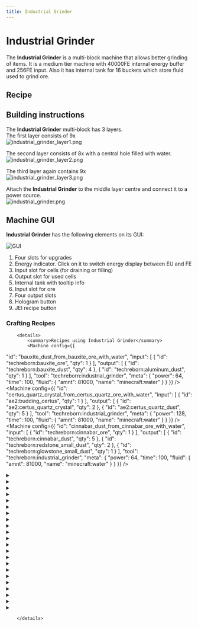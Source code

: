```yaml
---
title: Industrial Grinder
---
```


<ItemImage file="industrial_grinder" alt="Industrial Grinder" size="200" />

# Industrial Grinder

The **Industrial Grinder** is a multi-block machine that allows better grinding of items. It is a medium tier machine with 40000FE internal energy buffer and 256FE input. Also it has internal tank for 16 buckets which store fluid used to grind ore.

## Recipe

<CraftingTable recipe="input techreborn:industrial_electrolyzer techreborn:advanced_circuit techreborn:grinder input techreborn:diamond_grinding_head techreborn:diamond_grinding_head techreborn:diamond_grinding_head input techreborn:advanced_circuit techreborn:advanced_machine_block techreborn:advanced_circuit output techreborn:industrial_grinder"/>

## Building instructions

The **Industrial Grinder** multi-block has 3 layers.  
The first layer consists of 9x <McItem slug="techreborn:standard_machine_casing" inline={true}/>  
<img src="/img/blocks/industrial_grinder_layer1.png" alt="industrial_grinder_layer1.png"/>

The second layer consists of 8x <McItem slug="techreborn:advanced_machine_casing" inline={true}/> with a central hole filled with water.  
<img src="/img/blocks/industrial_grinder_layer2.png" alt="industrial_grinder_layer2.png"/>

The third layer again contains 9x <McItem slug="techreborn:standard_machine_casing" inline={true}/>  
<img src="/img/blocks/industrial_grinder_layer3.png" alt="industrial_grinder_layer3.png"/>

Attach the **Industrial Grinder** to the middle layer centre and connect it to a power source.  
<img src="/img/blocks/industrial_grinder.png" alt="industrial_grinder.png"/>

## Machine GUI

**Industrial Grinder** has the following elements on its GUI:

![GUI](/img/blocks/guiindustrialgrinder.png)

1. Four slots for upgrades  
2. Energy indicator. Click on it to switch energy display between EU and FE  
3. Input slot for cells (for draining or filling)  
4. Output slot for used cells  
5. Internal tank with tooltip info  
6. Input slot for ore  
7. Four output slots  
8. Hologram button  
9. JEI recipe button


### Crafting Recipes
		<details>
			<summary>Recipes using Industrial Grinder</summary>
			<Machine config={{
  "id": "bauxite_dust_from_bauxite_ore_with_water",
  "input": [
    {
      "id": "techreborn:bauxite_ore",
      "qty": 1
    }
  ],
  "output": [
    {
      "id": "techreborn:bauxite_dust",
      "qty": 4
    },
    {
      "id": "techreborn:aluminum_dust",
      "qty": 1
    }
  ],
  "tool": "techreborn:industrial_grinder",
  "meta": {
    "power": 64,
    "time": 100,
    "fluid": {
      "amnt": 81000,
      "name": "minecraft:water"
    }
  }
}} />
<Machine config={{
  "id": "certus_quartz_crystal_from_certus_quartz_ore_with_water",
  "input": [
    {
      "id": "ae2:budding_certus",
      "qty": 1
    }
  ],
  "output": [
    {
      "id": "ae2:certus_quartz_crystal",
      "qty": 2
    },
    {
      "id": "ae2:certus_quartz_dust",
      "qty": 5
    }
  ],
  "tool": "techreborn:industrial_grinder",
  "meta": {
    "power": 128,
    "time": 100,
    "fluid": {
      "amnt": 81000,
      "name": "minecraft:water"
    }
  }
}} />
<Machine config={{
  "id": "cinnabar_dust_from_cinnabar_ore_with_water",
  "input": [
    {
      "id": "techreborn:cinnabar_ore",
      "qty": 1
    }
  ],
  "output": [
    {
      "id": "techreborn:cinnabar_dust",
      "qty": 5
    },
    {
      "id": "techreborn:redstone_small_dust",
      "qty": 2
    },
    {
      "id": "techreborn:glowstone_small_dust",
      "qty": 1
    }
  ],
  "tool": "techreborn:industrial_grinder",
  "meta": {
    "power": 64,
    "time": 100,
    "fluid": {
      "amnt": 81000,
      "name": "minecraft:water"
    }
  }
}} />
<details>
				<summary><McItem slug="minecraft:coal" /></summary>
				<Machine config={{
  "id": "coal_from_coal_ore_with_mercury",
  "input": [
    {
      "id": "minecraft:coal_ore",
      "qty": 1
    }
  ],
  "output": [
    {
      "id": "minecraft:coal",
      "qty": 4
    }
  ],
  "tool": "techreborn:industrial_grinder",
  "meta": {
    "power": 64,
    "time": 100,
    "fluid": {
      "amnt": 81000,
      "name": "techreborn:mercury"
    }
  }
}} />
<Machine config={{
  "id": "coal_from_coal_ore_with_water",
  "input": [
    {
      "id": "minecraft:coal_ore",
      "qty": 1
    }
  ],
  "output": [
    {
      "id": "minecraft:coal",
      "qty": 3
    }
  ],
  "tool": "techreborn:industrial_grinder",
  "meta": {
    "power": 64,
    "time": 100,
    "fluid": {
      "amnt": 81000,
      "name": "minecraft:water"
    }
  }
}} />
				</details>
<details>
				<summary><McItem slug="techreborn:diamond_dust" /></summary>
				<Machine config={{
  "id": "diamond_dust_from_axe_with_mercury",
  "input": [
    {
      "id": "minecraft:diamond_axe",
      "qty": 1
    }
  ],
  "output": [
    {
      "id": "techreborn:diamond_dust",
      "qty": 1
    },
    {
      "id": "techreborn:diamond_small_dust",
      "qty": 3
    },
    {
      "id": "techreborn:saw_small_dust",
      "qty": 1
    }
  ],
  "tool": "techreborn:industrial_grinder",
  "meta": {
    "power": 128,
    "time": 140,
    "fluid": {
      "amnt": 40500,
      "name": "techreborn:mercury"
    }
  }
}} />
<Machine config={{
  "id": "diamond_dust_from_boots_with_mercury",
  "input": [
    {
      "id": "minecraft:diamond_boots",
      "qty": 1
    }
  ],
  "output": [
    {
      "id": "techreborn:diamond_dust",
      "qty": 3
    },
    {
      "id": "techreborn:diamond_small_dust",
      "qty": 1
    }
  ],
  "tool": "techreborn:industrial_grinder",
  "meta": {
    "power": 128,
    "time": 140,
    "fluid": {
      "amnt": 81000,
      "name": "techreborn:mercury"
    }
  }
}} />
<Machine config={{
  "id": "diamond_dust_from_boots_with_water",
  "input": [
    {
      "id": "minecraft:diamond_boots",
      "qty": 1
    }
  ],
  "output": [
    {
      "id": "techreborn:diamond_dust",
      "qty": 1
    },
    {
      "id": "techreborn:diamond_small_dust",
      "qty": 2
    }
  ],
  "tool": "techreborn:industrial_grinder",
  "meta": {
    "power": 128,
    "time": 140,
    "fluid": {
      "amnt": 81000,
      "name": "minecraft:water"
    }
  }
}} />
<Machine config={{
  "id": "diamond_dust_from_chestplate_with_mercury",
  "input": [
    {
      "id": "minecraft:diamond_chestplate",
      "qty": 1
    }
  ],
  "output": [
    {
      "id": "techreborn:diamond_dust",
      "qty": 6
    },
    {
      "id": "techreborn:diamond_small_dust",
      "qty": 1
    }
  ],
  "tool": "techreborn:industrial_grinder",
  "meta": {
    "power": 128,
    "time": 140,
    "fluid": {
      "amnt": 81000,
      "name": "techreborn:mercury"
    }
  }
}} />
<Machine config={{
  "id": "diamond_dust_from_chestplate_with_water",
  "input": [
    {
      "id": "minecraft:diamond_chestplate",
      "qty": 1
    }
  ],
  "output": [
    {
      "id": "techreborn:diamond_dust",
      "qty": 4
    },
    {
      "id": "techreborn:diamond_small_dust",
      "qty": 2
    }
  ],
  "tool": "techreborn:industrial_grinder",
  "meta": {
    "power": 128,
    "time": 140,
    "fluid": {
      "amnt": 81000,
      "name": "minecraft:water"
    }
  }
}} />
<Machine config={{
  "id": "diamond_dust_from_heart_of_the_sea_with_mercury",
  "input": [
    {
      "id": "minecraft:heart_of_the_sea",
      "qty": 1
    }
  ],
  "output": [
    {
      "id": "techreborn:diamond_dust",
      "qty": 2
    },
    {
      "id": "techreborn:titanium_dust",
      "qty": 2
    },
    {
      "id": "techreborn:platinum_dust",
      "qty": 1
    },
    {
      "id": "techreborn:raw_iridium",
      "qty": 1
    }
  ],
  "tool": "techreborn:industrial_grinder",
  "meta": {
    "power": 64,
    "time": 100,
    "fluid": {
      "amnt": 81000,
      "name": "techreborn:mercury"
    }
  }
}} />
<Machine config={{
  "id": "diamond_dust_from_helmet_with_mercury",
  "input": [
    {
      "id": "minecraft:diamond_helmet",
      "qty": 1
    }
  ],
  "output": [
    {
      "id": "techreborn:diamond_dust",
      "qty": 4
    },
    {
      "id": "techreborn:diamond_small_dust",
      "qty": 1
    }
  ],
  "tool": "techreborn:industrial_grinder",
  "meta": {
    "power": 128,
    "time": 140,
    "fluid": {
      "amnt": 81000,
      "name": "techreborn:mercury"
    }
  }
}} />
<Machine config={{
  "id": "diamond_dust_from_helmet_with_water",
  "input": [
    {
      "id": "minecraft:diamond_helmet",
      "qty": 1
    }
  ],
  "output": [
    {
      "id": "techreborn:diamond_dust",
      "qty": 2
    },
    {
      "id": "techreborn:diamond_small_dust",
      "qty": 2
    }
  ],
  "tool": "techreborn:industrial_grinder",
  "meta": {
    "power": 128,
    "time": 140,
    "fluid": {
      "amnt": 81000,
      "name": "minecraft:water"
    }
  }
}} />
<Machine config={{
  "id": "diamond_dust_from_hoe_with_mercury",
  "input": [
    {
      "id": "minecraft:diamond_hoe",
      "qty": 1
    }
  ],
  "output": [
    {
      "id": "techreborn:diamond_dust",
      "qty": 1
    },
    {
      "id": "techreborn:diamond_small_dust",
      "qty": 1
    },
    {
      "id": "techreborn:saw_small_dust",
      "qty": 1
    }
  ],
  "tool": "techreborn:industrial_grinder",
  "meta": {
    "power": 128,
    "time": 140,
    "fluid": {
      "amnt": 40500,
      "name": "techreborn:mercury"
    }
  }
}} />
<Machine config={{
  "id": "diamond_dust_from_horse_armor_with_mercury",
  "input": [
    {
      "id": "minecraft:diamond_horse_armor",
      "qty": 1
    }
  ],
  "output": [
    {
      "id": "techreborn:diamond_dust",
      "qty": 5
    },
    {
      "id": "techreborn:diamond_small_dust",
      "qty": 1
    }
  ],
  "tool": "techreborn:industrial_grinder",
  "meta": {
    "power": 128,
    "time": 140,
    "fluid": {
      "amnt": 81000,
      "name": "techreborn:mercury"
    }
  }
}} />
<Machine config={{
  "id": "diamond_dust_from_horse_armor_with_water",
  "input": [
    {
      "id": "minecraft:diamond_horse_armor",
      "qty": 1
    }
  ],
  "output": [
    {
      "id": "techreborn:diamond_dust",
      "qty": 3
    },
    {
      "id": "techreborn:diamond_small_dust",
      "qty": 2
    }
  ],
  "tool": "techreborn:industrial_grinder",
  "meta": {
    "power": 128,
    "time": 140,
    "fluid": {
      "amnt": 81000,
      "name": "minecraft:water"
    }
  }
}} />
<Machine config={{
  "id": "diamond_dust_from_leggings_with_mercury",
  "input": [
    {
      "id": "minecraft:diamond_leggings",
      "qty": 1
    }
  ],
  "output": [
    {
      "id": "techreborn:diamond_dust",
      "qty": 5
    },
    {
      "id": "techreborn:diamond_small_dust",
      "qty": 1
    }
  ],
  "tool": "techreborn:industrial_grinder",
  "meta": {
    "power": 128,
    "time": 140,
    "fluid": {
      "amnt": 81000,
      "name": "techreborn:mercury"
    }
  }
}} />
<Machine config={{
  "id": "diamond_dust_from_leggings_with_water",
  "input": [
    {
      "id": "minecraft:diamond_leggings",
      "qty": 1
    }
  ],
  "output": [
    {
      "id": "techreborn:diamond_dust",
      "qty": 3
    },
    {
      "id": "techreborn:diamond_small_dust",
      "qty": 2
    }
  ],
  "tool": "techreborn:industrial_grinder",
  "meta": {
    "power": 128,
    "time": 140,
    "fluid": {
      "amnt": 81000,
      "name": "minecraft:water"
    }
  }
}} />
<Machine config={{
  "id": "diamond_dust_from_pickaxe_with_mercury",
  "input": [
    {
      "id": "minecraft:diamond_pickaxe",
      "qty": 1
    }
  ],
  "output": [
    {
      "id": "techreborn:diamond_dust",
      "qty": 1
    },
    {
      "id": "techreborn:diamond_small_dust",
      "qty": 3
    },
    {
      "id": "techreborn:saw_small_dust",
      "qty": 1
    }
  ],
  "tool": "techreborn:industrial_grinder",
  "meta": {
    "power": 128,
    "time": 140,
    "fluid": {
      "amnt": 40500,
      "name": "techreborn:mercury"
    }
  }
}} />
<Machine config={{
  "id": "diamond_dust_from_smithing_template_with_mercury",
  "input": [
    {
      "id": "techreborn:trim_template",
      "qty": 1
    }
  ],
  "output": [
    {
      "id": "techreborn:diamond_dust",
      "qty": 3
    },
    {
      "id": "techreborn:diamond_small_dust",
      "qty": 2
    }
  ],
  "tool": "techreborn:industrial_grinder",
  "meta": {
    "power": 128,
    "time": 140,
    "fluid": {
      "amnt": 81000,
      "name": "techreborn:mercury"
    }
  }
}} />
<Machine config={{
  "id": "diamond_dust_from_smithing_template_with_water",
  "input": [
    {
      "id": "techreborn:trim_template",
      "qty": 1
    }
  ],
  "output": [
    {
      "id": "techreborn:diamond_dust",
      "qty": 2
    },
    {
      "id": "techreborn:diamond_small_dust",
      "qty": 3
    }
  ],
  "tool": "techreborn:industrial_grinder",
  "meta": {
    "power": 128,
    "time": 140,
    "fluid": {
      "amnt": 81000,
      "name": "minecraft:water"
    }
  }
}} />
<Machine config={{
  "id": "diamond_dust_from_sword_with_mercury",
  "input": [
    {
      "id": "minecraft:diamond_sword",
      "qty": 1
    }
  ],
  "output": [
    {
      "id": "techreborn:diamond_dust",
      "qty": 1
    },
    {
      "id": "techreborn:diamond_small_dust",
      "qty": 1
    },
    {
      "id": "techreborn:saw_small_dust",
      "qty": 1
    }
  ],
  "tool": "techreborn:industrial_grinder",
  "meta": {
    "power": 128,
    "time": 140,
    "fluid": {
      "amnt": 40500,
      "name": "techreborn:mercury"
    }
  }
}} />
<Machine config={{
  "id": "diamond_dust_from_trim_template_with_mercury",
  "input": [
    {
      "id": "techreborn:template_template",
      "qty": 1
    }
  ],
  "output": [
    {
      "id": "techreborn:diamond_dust",
      "qty": 3
    },
    {
      "id": "techreborn:diamond_small_dust",
      "qty": 2
    }
  ],
  "tool": "techreborn:industrial_grinder",
  "meta": {
    "power": 128,
    "time": 140,
    "fluid": {
      "amnt": 81000,
      "name": "techreborn:mercury"
    }
  }
}} />
<Machine config={{
  "id": "diamond_dust_from_trim_template_with_water",
  "input": [
    {
      "id": "techreborn:template_template",
      "qty": 1
    }
  ],
  "output": [
    {
      "id": "techreborn:diamond_dust",
      "qty": 2
    },
    {
      "id": "techreborn:diamond_small_dust",
      "qty": 3
    }
  ],
  "tool": "techreborn:industrial_grinder",
  "meta": {
    "power": 128,
    "time": 140,
    "fluid": {
      "amnt": 81000,
      "name": "minecraft:water"
    }
  }
}} />
				</details>
<details>
				<summary><McItem slug="minecraft:diamond" /></summary>
				<Machine config={{
  "id": "diamond_from_diamond_ore_with_mercury",
  "input": [
    {
      "id": "minecraft:diamond_ore",
      "qty": 1
    }
  ],
  "output": [
    {
      "id": "minecraft:diamond",
      "qty": 2
    },
    {
      "id": "techreborn:diamond_small_dust",
      "qty": 3
    }
  ],
  "tool": "techreborn:industrial_grinder",
  "meta": {
    "power": 64,
    "time": 100,
    "fluid": {
      "amnt": 81000,
      "name": "techreborn:mercury"
    }
  }
}} />
<Machine config={{
  "id": "diamond_from_diamond_ore_with_water",
  "input": [
    {
      "id": "minecraft:diamond_ore",
      "qty": 1
    }
  ],
  "output": [
    {
      "id": "minecraft:diamond",
      "qty": 1
    },
    {
      "id": "techreborn:diamond_small_dust",
      "qty": 6
    },
    {
      "id": "techreborn:coal_dust",
      "qty": 1
    }
  ],
  "tool": "techreborn:industrial_grinder",
  "meta": {
    "power": 64,
    "time": 100,
    "fluid": {
      "amnt": 81000,
      "name": "minecraft:water"
    }
  }
}} />
				</details>
<details>
				<summary><McItem slug="techreborn:diamond_small_dust" /></summary>
				<Machine config={{
  "id": "diamond_small_dust_from_axe_with_water",
  "input": [
    {
      "id": "minecraft:diamond_axe",
      "qty": 1
    }
  ],
  "output": [
    {
      "id": "techreborn:diamond_small_dust",
      "qty": 3
    },
    {
      "id": "techreborn:saw_small_dust",
      "qty": 1
    }
  ],
  "tool": "techreborn:industrial_grinder",
  "meta": {
    "power": 128,
    "time": 140,
    "fluid": {
      "amnt": 40500,
      "name": "minecraft:water"
    }
  }
}} />
<Machine config={{
  "id": "diamond_small_dust_from_heart_of_the_sea_with_water",
  "input": [
    {
      "id": "minecraft:heart_of_the_sea",
      "qty": 1
    }
  ],
  "output": [
    {
      "id": "techreborn:diamond_small_dust",
      "qty": 3
    },
    {
      "id": "techreborn:titanium_small_dust",
      "qty": 3
    },
    {
      "id": "techreborn:platinum_small_dust",
      "qty": 2
    },
    {
      "id": "techreborn:iridium_nugget",
      "qty": 3
    }
  ],
  "tool": "techreborn:industrial_grinder",
  "meta": {
    "power": 64,
    "time": 100,
    "fluid": {
      "amnt": 81000,
      "name": "minecraft:water"
    }
  }
}} />
<Machine config={{
  "id": "diamond_small_dust_from_hoe_with_water",
  "input": [
    {
      "id": "minecraft:diamond_hoe",
      "qty": 1
    }
  ],
  "output": [
    {
      "id": "techreborn:diamond_small_dust",
      "qty": 2
    },
    {
      "id": "techreborn:saw_small_dust",
      "qty": 1
    }
  ],
  "tool": "techreborn:industrial_grinder",
  "meta": {
    "power": 128,
    "time": 140,
    "fluid": {
      "amnt": 40500,
      "name": "minecraft:water"
    }
  }
}} />
<Machine config={{
  "id": "diamond_small_dust_from_pickaxe_with_water",
  "input": [
    {
      "id": "minecraft:diamond_pickaxe",
      "qty": 1
    }
  ],
  "output": [
    {
      "id": "techreborn:diamond_small_dust",
      "qty": 3
    },
    {
      "id": "techreborn:saw_small_dust",
      "qty": 1
    }
  ],
  "tool": "techreborn:industrial_grinder",
  "meta": {
    "power": 128,
    "time": 140,
    "fluid": {
      "amnt": 40500,
      "name": "minecraft:water"
    }
  }
}} />
<Machine config={{
  "id": "diamond_small_dust_from_shovel_with_mercury",
  "input": [
    {
      "id": "minecraft:diamond_shovel",
      "qty": 1
    }
  ],
  "output": [
    {
      "id": "techreborn:diamond_small_dust",
      "qty": 2
    },
    {
      "id": "techreborn:saw_small_dust",
      "qty": 1
    }
  ],
  "tool": "techreborn:industrial_grinder",
  "meta": {
    "power": 128,
    "time": 140,
    "fluid": {
      "amnt": 40500,
      "name": "techreborn:mercury"
    }
  }
}} />
<Machine config={{
  "id": "diamond_small_dust_from_shovel_with_water",
  "input": [
    {
      "id": "minecraft:diamond_shovel",
      "qty": 1
    }
  ],
  "output": [
    {
      "id": "techreborn:diamond_small_dust",
      "qty": 1
    },
    {
      "id": "techreborn:saw_small_dust",
      "qty": 1
    }
  ],
  "tool": "techreborn:industrial_grinder",
  "meta": {
    "power": 128,
    "time": 140,
    "fluid": {
      "amnt": 40500,
      "name": "minecraft:water"
    }
  }
}} />
<Machine config={{
  "id": "diamond_small_dust_from_sword_with_water",
  "input": [
    {
      "id": "minecraft:diamond_sword",
      "qty": 1
    }
  ],
  "output": [
    {
      "id": "techreborn:diamond_small_dust",
      "qty": 2
    },
    {
      "id": "techreborn:saw_small_dust",
      "qty": 1
    }
  ],
  "tool": "techreborn:industrial_grinder",
  "meta": {
    "power": 128,
    "time": 140,
    "fluid": {
      "amnt": 40500,
      "name": "minecraft:water"
    }
  }
}} />
				</details>
<details>
				<summary><McItem slug="minecraft:emerald" /></summary>
				<Machine config={{
  "id": "emerald_from_emerald_ore_with_mercury",
  "input": [
    {
      "id": "minecraft:emerald_ore",
      "qty": 1
    }
  ],
  "output": [
    {
      "id": "minecraft:emerald",
      "qty": 2
    },
    {
      "id": "techreborn:emerald_small_dust",
      "qty": 3
    }
  ],
  "tool": "techreborn:industrial_grinder",
  "meta": {
    "power": 64,
    "time": 100,
    "fluid": {
      "amnt": 81000,
      "name": "techreborn:mercury"
    }
  }
}} />
<Machine config={{
  "id": "emerald_from_emerald_ore_with_water",
  "input": [
    {
      "id": "minecraft:emerald_ore",
      "qty": 1
    }
  ],
  "output": [
    {
      "id": "minecraft:emerald",
      "qty": 1
    },
    {
      "id": "techreborn:emerald_small_dust",
      "qty": 6
    }
  ],
  "tool": "techreborn:industrial_grinder",
  "meta": {
    "power": 64,
    "time": 100,
    "fluid": {
      "amnt": 81000,
      "name": "minecraft:water"
    }
  }
}} />
				</details>
<details>
				<summary><McItem slug="techreborn:endstone_dust" /></summary>
				<Machine config={{
  "id": "endstone_dust_from_end_stone_bricks_with_water",
  "input": [
    {
      "id": "minecraft:end_stone_bricks",
      "qty": 1
    }
  ],
  "output": [
    {
      "id": "techreborn:endstone_dust",
      "qty": 4
    }
  ],
  "tool": "techreborn:industrial_grinder",
  "meta": {
    "power": 64,
    "time": 100,
    "fluid": {
      "amnt": 81000,
      "name": "minecraft:water"
    }
  }
}} />
<Machine config={{
  "id": "endstone_dust_from_end_stone_with_water",
  "input": [
    {
      "id": "minecraft:end_stone",
      "qty": 1
    }
  ],
  "output": [
    {
      "id": "techreborn:endstone_dust",
      "qty": 2
    }
  ],
  "tool": "techreborn:industrial_grinder",
  "meta": {
    "power": 64,
    "time": 100,
    "fluid": {
      "amnt": 81000,
      "name": "minecraft:water"
    }
  }
}} />
				</details>
<details>
				<summary><McItem slug="techreborn:galena_dust" /></summary>
				<Machine config={{
  "id": "galena_dust_from_galena_ore_with_mercury",
  "input": [
    {
      "id": "techreborn:galena_ore",
      "qty": 1
    }
  ],
  "output": [
    {
      "id": "techreborn:galena_dust",
      "qty": 2
    },
    {
      "id": "techreborn:sulfur_dust",
      "qty": 1
    },
    {
      "id": "techreborn:raw_silver",
      "qty": 1
    }
  ],
  "tool": "techreborn:industrial_grinder",
  "meta": {
    "power": 64,
    "time": 100,
    "fluid": {
      "amnt": 81000,
      "name": "techreborn:mercury"
    }
  }
}} />
<Machine config={{
  "id": "galena_dust_from_galena_ore_with_water",
  "input": [
    {
      "id": "techreborn:galena_ore",
      "qty": 1
    }
  ],
  "output": [
    {
      "id": "techreborn:galena_dust",
      "qty": 2
    },
    {
      "id": "techreborn:sulfur_dust",
      "qty": 1
    }
  ],
  "tool": "techreborn:industrial_grinder",
  "meta": {
    "power": 64,
    "time": 100,
    "fluid": {
      "amnt": 81000,
      "name": "minecraft:water"
    }
  }
}} />
				</details>
<Machine config={{
  "id": "lapis_lazuli_from_lapis_ore_with_water",
  "input": [
    {
      "id": "minecraft:block_of_lapis_lazuli",
      "qty": 1
    }
  ],
  "output": [
    {
      "id": "minecraft:lapis_lazuli",
      "qty": 12
    },
    {
      "id": "techreborn:lazurite_dust",
      "qty": 3
    }
  ],
  "tool": "techreborn:industrial_grinder",
  "meta": {
    "power": 64,
    "time": 100,
    "fluid": {
      "amnt": 81000,
      "name": "minecraft:water"
    }
  }
}} />
<Machine config={{
  "id": "netherite_nugget_from_netherite_ingot_with_lava",
  "input": [
    {
      "id": "minecraft:netherite_ingot",
      "qty": 1
    }
  ],
  "output": [
    {
      "id": "techreborn:netherite_nugget",
      "qty": 9
    }
  ],
  "tool": "techreborn:industrial_grinder",
  "meta": {
    "power": 64,
    "time": 100,
    "fluid": {
      "amnt": 81000,
      "name": "minecraft:lava"
    }
  }
}} />
<details>
				<summary><McItem slug="minecraft:netherite_scrap" /></summary>
				<Machine config={{
  "id": "netherite_scrap_from_ancient_debris_with_mercury",
  "input": [
    {
      "id": "minecraft:ancient_debri",
      "qty": 1
    }
  ],
  "output": [
    {
      "id": "minecraft:netherite_scrap",
      "qty": 3
    },
    {
      "id": "minecraft:gold_nugget",
      "qty": 3
    }
  ],
  "tool": "techreborn:industrial_grinder",
  "meta": {
    "power": 64,
    "time": 100,
    "fluid": {
      "amnt": 81000,
      "name": "techreborn:mercury"
    }
  }
}} />
<Machine config={{
  "id": "netherite_scrap_from_ancient_debris_with_water",
  "input": [
    {
      "id": "minecraft:ancient_debri",
      "qty": 1
    }
  ],
  "output": [
    {
      "id": "minecraft:netherite_scrap",
      "qty": 2
    },
    {
      "id": "minecraft:gold_nugget",
      "qty": 5
    }
  ],
  "tool": "techreborn:industrial_grinder",
  "meta": {
    "power": 64,
    "time": 100,
    "fluid": {
      "amnt": 81000,
      "name": "minecraft:water"
    }
  }
}} />
				</details>
<details>
				<summary><McItem slug="techreborn:netherrack_dust" /></summary>
				<Machine config={{
  "id": "netherrack_dust_from_netherrack_with_mercury",
  "input": [
    {
      "id": "minecraft:netherrack",
      "qty": 8
    }
  ],
  "output": [
    {
      "id": "techreborn:netherrack_dust",
      "qty": 8
    },
    {
      "id": "minecraft:gold_nugget",
      "qty": 1
    }
  ],
  "tool": "techreborn:industrial_grinder",
  "meta": {
    "power": 64,
    "time": 100,
    "fluid": {
      "amnt": 81000,
      "name": "techreborn:mercury"
    }
  }
}} />
<Machine config={{
  "id": "netherrack_dust_from_netherrack_with_water",
  "input": [
    {
      "id": "minecraft:netherrack",
      "qty": 16
    }
  ],
  "output": [
    {
      "id": "techreborn:netherrack_dust",
      "qty": 16
    },
    {
      "id": "minecraft:gold_nugget",
      "qty": 1
    }
  ],
  "tool": "techreborn:industrial_grinder",
  "meta": {
    "power": 64,
    "time": 100,
    "fluid": {
      "amnt": 81000,
      "name": "minecraft:water"
    }
  }
}} />
				</details>
<details>
				<summary><McItem slug="techreborn:obsidian_dust" /></summary>
				<Machine config={{
  "id": "obsidian_dust_from_ender_chest_with_mercury",
  "input": [
    {
      "id": "minecraft:ender_chest",
      "qty": 1
    }
  ],
  "output": [
    {
      "id": "techreborn:obsidian_dust",
      "qty": 7
    },
    {
      "id": "techreborn:ender_eye_dust",
      "qty": 1
    }
  ],
  "tool": "techreborn:industrial_grinder",
  "meta": {
    "power": 64,
    "time": 100,
    "fluid": {
      "amnt": 81000,
      "name": "techreborn:mercury"
    }
  }
}} />
<Machine config={{
  "id": "obsidian_dust_from_ender_chest_with_water",
  "input": [
    {
      "id": "minecraft:ender_chest",
      "qty": 1
    }
  ],
  "output": [
    {
      "id": "techreborn:obsidian_dust",
      "qty": 4
    },
    {
      "id": "techreborn:ender_eye_small_dust",
      "qty": 2
    }
  ],
  "tool": "techreborn:industrial_grinder",
  "meta": {
    "power": 64,
    "time": 100,
    "fluid": {
      "amnt": 81000,
      "name": "minecraft:water"
    }
  }
}} />
<Machine config={{
  "id": "obsidian_dust_from_magma_block_with_water",
  "input": [
    {
      "id": "minecraft:magma_block",
      "qty": 5
    }
  ],
  "output": [
    {
      "id": "techreborn:obsidian_dust",
      "qty": 4
    },
    {
      "id": "minecraft:magma_cream",
      "qty": 1
    }
  ],
  "tool": "techreborn:industrial_grinder",
  "meta": {
    "power": 64,
    "time": 250,
    "fluid": {
      "amnt": 162000,
      "name": "minecraft:water"
    }
  }
}} />
				</details>
<details>
				<summary><McItem slug="techreborn:peridot_dust" /></summary>
				<Machine config={{
  "id": "peridot_dust_from_axe_with_mercury",
  "input": [
    {
      "id": "techreborn:peridot_axe",
      "qty": 1
    }
  ],
  "output": [
    {
      "id": "techreborn:peridot_dust",
      "qty": 1
    },
    {
      "id": "techreborn:peridot_small_dust",
      "qty": 3
    },
    {
      "id": "techreborn:saw_small_dust",
      "qty": 1
    }
  ],
  "tool": "techreborn:industrial_grinder",
  "meta": {
    "power": 128,
    "time": 140,
    "fluid": {
      "amnt": 40500,
      "name": "techreborn:mercury"
    }
  }
}} />
<Machine config={{
  "id": "peridot_dust_from_boots_with_mercury",
  "input": [
    {
      "id": "techreborn:peridot_boots",
      "qty": 1
    }
  ],
  "output": [
    {
      "id": "techreborn:peridot_dust",
      "qty": 3
    },
    {
      "id": "techreborn:peridot_small_dust",
      "qty": 1
    }
  ],
  "tool": "techreborn:industrial_grinder",
  "meta": {
    "power": 128,
    "time": 140,
    "fluid": {
      "amnt": 81000,
      "name": "techreborn:mercury"
    }
  }
}} />
<Machine config={{
  "id": "peridot_dust_from_boots_with_water",
  "input": [
    {
      "id": "techreborn:peridot_boots",
      "qty": 1
    }
  ],
  "output": [
    {
      "id": "techreborn:peridot_dust",
      "qty": 1
    },
    {
      "id": "techreborn:peridot_small_dust",
      "qty": 2
    }
  ],
  "tool": "techreborn:industrial_grinder",
  "meta": {
    "power": 128,
    "time": 140,
    "fluid": {
      "amnt": 81000,
      "name": "minecraft:water"
    }
  }
}} />
<Machine config={{
  "id": "peridot_dust_from_chestplate_with_mercury",
  "input": [
    {
      "id": "techreborn:peridot_chestplate",
      "qty": 1
    }
  ],
  "output": [
    {
      "id": "techreborn:peridot_dust",
      "qty": 6
    },
    {
      "id": "techreborn:peridot_small_dust",
      "qty": 1
    }
  ],
  "tool": "techreborn:industrial_grinder",
  "meta": {
    "power": 128,
    "time": 140,
    "fluid": {
      "amnt": 81000,
      "name": "techreborn:mercury"
    }
  }
}} />
<Machine config={{
  "id": "peridot_dust_from_chestplate_with_water",
  "input": [
    {
      "id": "techreborn:peridot_chestplate",
      "qty": 1
    }
  ],
  "output": [
    {
      "id": "techreborn:peridot_dust",
      "qty": 4
    },
    {
      "id": "techreborn:peridot_small_dust",
      "qty": 2
    }
  ],
  "tool": "techreborn:industrial_grinder",
  "meta": {
    "power": 128,
    "time": 140,
    "fluid": {
      "amnt": 81000,
      "name": "minecraft:water"
    }
  }
}} />
<Machine config={{
  "id": "peridot_dust_from_helmet_with_mercury",
  "input": [
    {
      "id": "techreborn:peridot_helmet",
      "qty": 1
    }
  ],
  "output": [
    {
      "id": "techreborn:peridot_dust",
      "qty": 4
    },
    {
      "id": "techreborn:peridot_small_dust",
      "qty": 1
    }
  ],
  "tool": "techreborn:industrial_grinder",
  "meta": {
    "power": 128,
    "time": 140,
    "fluid": {
      "amnt": 81000,
      "name": "techreborn:mercury"
    }
  }
}} />
<Machine config={{
  "id": "peridot_dust_from_helmet_with_water",
  "input": [
    {
      "id": "techreborn:peridot_helmet",
      "qty": 1
    }
  ],
  "output": [
    {
      "id": "techreborn:peridot_dust",
      "qty": 2
    },
    {
      "id": "techreborn:peridot_small_dust",
      "qty": 2
    }
  ],
  "tool": "techreborn:industrial_grinder",
  "meta": {
    "power": 128,
    "time": 140,
    "fluid": {
      "amnt": 81000,
      "name": "minecraft:water"
    }
  }
}} />
<Machine config={{
  "id": "peridot_dust_from_hoe_with_mercury",
  "input": [
    {
      "id": "techreborn:peridot_hoe",
      "qty": 1
    }
  ],
  "output": [
    {
      "id": "techreborn:peridot_dust",
      "qty": 1
    },
    {
      "id": "techreborn:peridot_small_dust",
      "qty": 1
    },
    {
      "id": "techreborn:saw_small_dust",
      "qty": 1
    }
  ],
  "tool": "techreborn:industrial_grinder",
  "meta": {
    "power": 128,
    "time": 140,
    "fluid": {
      "amnt": 40500,
      "name": "techreborn:mercury"
    }
  }
}} />
<Machine config={{
  "id": "peridot_dust_from_leggings_with_mercury",
  "input": [
    {
      "id": "techreborn:peridot_leggings",
      "qty": 1
    }
  ],
  "output": [
    {
      "id": "techreborn:peridot_dust",
      "qty": 5
    },
    {
      "id": "techreborn:peridot_small_dust",
      "qty": 1
    }
  ],
  "tool": "techreborn:industrial_grinder",
  "meta": {
    "power": 128,
    "time": 140,
    "fluid": {
      "amnt": 81000,
      "name": "techreborn:mercury"
    }
  }
}} />
<Machine config={{
  "id": "peridot_dust_from_leggings_with_water",
  "input": [
    {
      "id": "techreborn:peridot_leggings",
      "qty": 1
    }
  ],
  "output": [
    {
      "id": "techreborn:peridot_dust",
      "qty": 3
    },
    {
      "id": "techreborn:peridot_small_dust",
      "qty": 2
    }
  ],
  "tool": "techreborn:industrial_grinder",
  "meta": {
    "power": 128,
    "time": 140,
    "fluid": {
      "amnt": 81000,
      "name": "minecraft:water"
    }
  }
}} />
<Machine config={{
  "id": "peridot_dust_from_pickaxe_with_mercury",
  "input": [
    {
      "id": "techreborn:peridot_pickaxe",
      "qty": 1
    }
  ],
  "output": [
    {
      "id": "techreborn:peridot_dust",
      "qty": 1
    },
    {
      "id": "techreborn:peridot_small_dust",
      "qty": 3
    },
    {
      "id": "techreborn:saw_small_dust",
      "qty": 1
    }
  ],
  "tool": "techreborn:industrial_grinder",
  "meta": {
    "power": 128,
    "time": 140,
    "fluid": {
      "amnt": 40500,
      "name": "techreborn:mercury"
    }
  }
}} />
<Machine config={{
  "id": "peridot_dust_from_sword_with_mercury",
  "input": [
    {
      "id": "techreborn:peridot_sword",
      "qty": 1
    }
  ],
  "output": [
    {
      "id": "techreborn:peridot_dust",
      "qty": 1
    },
    {
      "id": "techreborn:peridot_small_dust",
      "qty": 1
    },
    {
      "id": "techreborn:saw_small_dust",
      "qty": 1
    }
  ],
  "tool": "techreborn:industrial_grinder",
  "meta": {
    "power": 128,
    "time": 140,
    "fluid": {
      "amnt": 40500,
      "name": "techreborn:mercury"
    }
  }
}} />
				</details>
<Machine config={{
  "id": "peridot_gem_from_peridot_ore_with_water",
  "input": [
    {
      "id": "techreborn:peridot_ore",
      "qty": 1
    }
  ],
  "output": [
    {
      "id": "techreborn:peridot_gem",
      "qty": 1
    },
    {
      "id": "techreborn:peridot_small_dust",
      "qty": 6
    },
    {
      "id": "techreborn:emerald_small_dust",
      "qty": 2
    }
  ],
  "tool": "techreborn:industrial_grinder",
  "meta": {
    "power": 64,
    "time": 100,
    "fluid": {
      "amnt": 81000,
      "name": "minecraft:water"
    }
  }
}} />
<details>
				<summary><McItem slug="techreborn:peridot_small_dust" /></summary>
				<Machine config={{
  "id": "peridot_small_dust_from_axe_with_water",
  "input": [
    {
      "id": "techreborn:peridot_axe",
      "qty": 1
    }
  ],
  "output": [
    {
      "id": "techreborn:peridot_small_dust",
      "qty": 3
    },
    {
      "id": "techreborn:saw_small_dust",
      "qty": 1
    }
  ],
  "tool": "techreborn:industrial_grinder",
  "meta": {
    "power": 128,
    "time": 140,
    "fluid": {
      "amnt": 40500,
      "name": "minecraft:water"
    }
  }
}} />
<Machine config={{
  "id": "peridot_small_dust_from_hoe_with_water",
  "input": [
    {
      "id": "techreborn:peridot_hoe",
      "qty": 1
    }
  ],
  "output": [
    {
      "id": "techreborn:peridot_small_dust",
      "qty": 2
    },
    {
      "id": "techreborn:saw_small_dust",
      "qty": 1
    }
  ],
  "tool": "techreborn:industrial_grinder",
  "meta": {
    "power": 128,
    "time": 140,
    "fluid": {
      "amnt": 40500,
      "name": "minecraft:water"
    }
  }
}} />
<Machine config={{
  "id": "peridot_small_dust_from_pickaxe_with_water",
  "input": [
    {
      "id": "techreborn:peridot_pickaxe",
      "qty": 1
    }
  ],
  "output": [
    {
      "id": "techreborn:peridot_small_dust",
      "qty": 3
    },
    {
      "id": "techreborn:saw_small_dust",
      "qty": 1
    }
  ],
  "tool": "techreborn:industrial_grinder",
  "meta": {
    "power": 128,
    "time": 140,
    "fluid": {
      "amnt": 40500,
      "name": "minecraft:water"
    }
  }
}} />
<Machine config={{
  "id": "peridot_small_dust_from_shovel_with_mercury",
  "input": [
    {
      "id": "techreborn:peridot_spade",
      "qty": 1
    }
  ],
  "output": [
    {
      "id": "techreborn:peridot_small_dust",
      "qty": 2
    },
    {
      "id": "techreborn:saw_small_dust",
      "qty": 1
    }
  ],
  "tool": "techreborn:industrial_grinder",
  "meta": {
    "power": 128,
    "time": 140,
    "fluid": {
      "amnt": 40500,
      "name": "techreborn:mercury"
    }
  }
}} />
<Machine config={{
  "id": "peridot_small_dust_from_shovel_with_water",
  "input": [
    {
      "id": "techreborn:peridot_spade",
      "qty": 1
    }
  ],
  "output": [
    {
      "id": "techreborn:peridot_small_dust",
      "qty": 1
    },
    {
      "id": "techreborn:saw_small_dust",
      "qty": 1
    }
  ],
  "tool": "techreborn:industrial_grinder",
  "meta": {
    "power": 128,
    "time": 140,
    "fluid": {
      "amnt": 40500,
      "name": "minecraft:water"
    }
  }
}} />
<Machine config={{
  "id": "peridot_small_dust_from_sword_with_water",
  "input": [
    {
      "id": "techreborn:peridot_sword",
      "qty": 1
    }
  ],
  "output": [
    {
      "id": "techreborn:peridot_small_dust",
      "qty": 2
    },
    {
      "id": "techreborn:saw_small_dust",
      "qty": 1
    }
  ],
  "tool": "techreborn:industrial_grinder",
  "meta": {
    "power": 128,
    "time": 140,
    "fluid": {
      "amnt": 40500,
      "name": "minecraft:water"
    }
  }
}} />
				</details>
<details>
				<summary><McItem slug="techreborn:platinum_dust" /></summary>
				<Machine config={{
  "id": "platinum_dust_from_sheldonite_ore_with_mercury",
  "input": [
    {
      "id": "techreborn:sheldonite_ore",
      "qty": 1
    }
  ],
  "output": [
    {
      "id": "techreborn:platinum_dust",
      "qty": 3
    },
    {
      "id": "techreborn:nickel_dust",
      "qty": 1
    },
    {
      "id": "techreborn:iridium_nugget",
      "qty": 2
    }
  ],
  "tool": "techreborn:industrial_grinder",
  "meta": {
    "power": 64,
    "time": 100,
    "fluid": {
      "amnt": 81000,
      "name": "techreborn:mercury"
    }
  }
}} />
<Machine config={{
  "id": "platinum_dust_from_sheldonite_ore_with_water",
  "input": [
    {
      "id": "techreborn:sheldonite_ore",
      "qty": 1
    }
  ],
  "output": [
    {
      "id": "techreborn:platinum_dust",
      "qty": 2
    },
    {
      "id": "techreborn:nickel_dust",
      "qty": 1
    },
    {
      "id": "techreborn:iridium_nugget",
      "qty": 2
    }
  ],
  "tool": "techreborn:industrial_grinder",
  "meta": {
    "power": 64,
    "time": 100,
    "fluid": {
      "amnt": 81000,
      "name": "minecraft:water"
    }
  }
}} />
				</details>
<Machine config={{
  "id": "prismarine_crystals_from_froglight_with_water",
  "input": [
    {
      "id": "minecraft:froglight",
      "qty": 1
    }
  ],
  "output": [
    {
      "id": "minecraft:prismarine_crystals",
      "qty": 3
    },
    {
      "id": "minecraft:slimeball",
      "qty": 1
    }
  ],
  "tool": "techreborn:industrial_grinder",
  "meta": {
    "power": 64,
    "time": 100,
    "fluid": {
      "amnt": 81000,
      "name": "minecraft:water"
    }
  }
}} />
<Machine config={{
  "id": "pyrite_dust_from_pyrite_ore_with_water",
  "input": [
    {
      "id": "techreborn:pyrite_ore",
      "qty": 1
    }
  ],
  "output": [
    {
      "id": "techreborn:pyrite_dust",
      "qty": 5
    },
    {
      "id": "techreborn:sulfur_dust",
      "qty": 2
    }
  ],
  "tool": "techreborn:industrial_grinder",
  "meta": {
    "power": 64,
    "time": 100,
    "fluid": {
      "amnt": 81000,
      "name": "minecraft:water"
    }
  }
}} />
<Machine config={{
  "id": "quartz_from_nether_quartz_ore_with_water",
  "input": [
    {
      "id": "minecraft:nether_quartz_ore",
      "qty": 1
    }
  ],
  "output": [
    {
      "id": "minecraft:nether_quartz",
      "qty": 2
    },
    {
      "id": "techreborn:sulfur_small_dust",
      "qty": 2
    }
  ],
  "tool": "techreborn:industrial_grinder",
  "meta": {
    "power": 64,
    "time": 100,
    "fluid": {
      "amnt": 81000,
      "name": "minecraft:water"
    }
  }
}} />
<details>
				<summary><McItem slug="minecraft:raw_copper" /></summary>
				<Machine config={{
  "id": "raw_copper_from_copper_ore_with_mercury",
  "input": [
    {
      "id": "minecraft:copper_ore",
      "qty": 1
    }
  ],
  "output": [
    {
      "id": "minecraft:raw_copper",
      "qty": 3
    },
    {
      "id": "minecraft:gold_nugget",
      "qty": 3
    }
  ],
  "tool": "techreborn:industrial_grinder",
  "meta": {
    "power": 64,
    "time": 100,
    "fluid": {
      "amnt": 81000,
      "name": "techreborn:mercury"
    }
  }
}} />
<Machine config={{
  "id": "raw_copper_from_copper_ore_with_sodium_persulfate",
  "input": [
    {
      "id": "minecraft:copper_ore",
      "qty": 1
    }
  ],
  "output": [
    {
      "id": "minecraft:raw_copper",
      "qty": 2
    },
    {
      "id": "minecraft:raw_gold",
      "qty": 1
    },
    {
      "id": "techreborn:nickel_dust",
      "qty": 1
    }
  ],
  "tool": "techreborn:industrial_grinder",
  "meta": {
    "power": 64,
    "time": 100,
    "fluid": {
      "amnt": 81000,
      "name": "techreborn:sodium_persulfate"
    }
  }
}} />
<Machine config={{
  "id": "raw_copper_from_copper_ore_with_water",
  "input": [
    {
      "id": "minecraft:copper_ore",
      "qty": 1
    }
  ],
  "output": [
    {
      "id": "minecraft:raw_copper",
      "qty": 2
    },
    {
      "id": "minecraft:gold_nugget",
      "qty": 3
    }
  ],
  "tool": "techreborn:industrial_grinder",
  "meta": {
    "power": 64,
    "time": 100,
    "fluid": {
      "amnt": 81000,
      "name": "minecraft:water"
    }
  }
}} />
				</details>
<details>
				<summary><McItem slug="minecraft:raw_gold" /></summary>
				<Machine config={{
  "id": "raw_gold_from_gold_ore_with_mercury",
  "input": [
    {
      "id": "minecraft:gold_ore",
      "qty": 1
    }
  ],
  "output": [
    {
      "id": "minecraft:raw_gold",
      "qty": 3
    },
    {
      "id": "techreborn:copper_nugget",
      "qty": 3
    },
    {
      "id": "techreborn:nickel_nugget",
      "qty": 1
    }
  ],
  "tool": "techreborn:industrial_grinder",
  "meta": {
    "power": 64,
    "time": 100,
    "fluid": {
      "amnt": 81000,
      "name": "techreborn:mercury"
    }
  }
}} />
<Machine config={{
  "id": "raw_gold_from_gold_ore_with_sodium_persulfate",
  "input": [
    {
      "id": "minecraft:gold_ore",
      "qty": 1
    }
  ],
  "output": [
    {
      "id": "minecraft:raw_gold",
      "qty": 2
    },
    {
      "id": "minecraft:raw_copper",
      "qty": 1
    },
    {
      "id": "techreborn:nickel_dust",
      "qty": 1
    }
  ],
  "tool": "techreborn:industrial_grinder",
  "meta": {
    "power": 64,
    "time": 100,
    "fluid": {
      "amnt": 81000,
      "name": "techreborn:sodium_persulfate"
    }
  }
}} />
<Machine config={{
  "id": "raw_gold_from_gold_ore_with_water",
  "input": [
    {
      "id": "minecraft:gold_ore",
      "qty": 1
    }
  ],
  "output": [
    {
      "id": "minecraft:raw_gold",
      "qty": 2
    },
    {
      "id": "techreborn:copper_nugget",
      "qty": 3
    },
    {
      "id": "techreborn:nickel_nugget",
      "qty": 1
    }
  ],
  "tool": "techreborn:industrial_grinder",
  "meta": {
    "power": 64,
    "time": 100,
    "fluid": {
      "amnt": 81000,
      "name": "minecraft:water"
    }
  }
}} />
				</details>
<details>
				<summary><McItem slug="techreborn:raw_iridium" /></summary>
				<Machine config={{
  "id": "raw_iridium_from_iridium_ore_with_mercury",
  "input": [
    {
      "id": "techreborn:iridium_ore",
      "qty": 1
    }
  ],
  "output": [
    {
      "id": "techreborn:raw_iridium",
      "qty": 2
    },
    {
      "id": "techreborn:platinum_small_dust",
      "qty": 2
    }
  ],
  "tool": "techreborn:industrial_grinder",
  "meta": {
    "power": 64,
    "time": 100,
    "fluid": {
      "amnt": 81000,
      "name": "techreborn:mercury"
    }
  }
}} />
<Machine config={{
  "id": "raw_iridium_from_iridium_ore_with_sodium_persulfate",
  "input": [
    {
      "id": "techreborn:iridium_ore",
      "qty": 1
    }
  ],
  "output": [
    {
      "id": "techreborn:raw_iridium",
      "qty": 1
    },
    {
      "id": "techreborn:platinum_dust",
      "qty": 1
    }
  ],
  "tool": "techreborn:industrial_grinder",
  "meta": {
    "power": 64,
    "time": 100,
    "fluid": {
      "amnt": 81000,
      "name": "techreborn:sodium_persulfate"
    }
  }
}} />
<Machine config={{
  "id": "raw_iridium_from_iridium_ore_with_water",
  "input": [
    {
      "id": "techreborn:iridium_ore",
      "qty": 1
    }
  ],
  "output": [
    {
      "id": "techreborn:raw_iridium",
      "qty": 1
    },
    {
      "id": "techreborn:platinum_small_dust",
      "qty": 2
    }
  ],
  "tool": "techreborn:industrial_grinder",
  "meta": {
    "power": 64,
    "time": 100,
    "fluid": {
      "amnt": 81000,
      "name": "minecraft:water"
    }
  }
}} />
				</details>
<Machine config={{
  "id": "raw_iron_from_iron_ore_with_water",
  "input": [
    {
      "id": "minecraft:iron_ore",
      "qty": 1
    }
  ],
  "output": [
    {
      "id": "minecraft:raw_iron",
      "qty": 3
    },
    {
      "id": "techreborn:tin_nugget",
      "qty": 3
    },
    {
      "id": "techreborn:nickel_nugget",
      "qty": 3
    }
  ],
  "tool": "techreborn:industrial_grinder",
  "meta": {
    "power": 64,
    "time": 100,
    "fluid": {
      "amnt": 81000,
      "name": "minecraft:water"
    }
  }
}} />
<Machine config={{
  "id": "raw_lead_from_lead_ore_with_water",
  "input": [
    {
      "id": "techreborn:lead_ore",
      "qty": 1
    }
  ],
  "output": [
    {
      "id": "techreborn:raw_lead",
      "qty": 2
    },
    {
      "id": "techreborn:galena_small_dust",
      "qty": 2
    }
  ],
  "tool": "techreborn:industrial_grinder",
  "meta": {
    "power": 64,
    "time": 100,
    "fluid": {
      "amnt": 81000,
      "name": "minecraft:water"
    }
  }
}} />
<Machine config={{
  "id": "raw_silver_from_silver_ore_with_water",
  "input": [
    {
      "id": "techreborn:silver_ore",
      "qty": 1
    }
  ],
  "output": [
    {
      "id": "techreborn:raw_silver",
      "qty": 2
    },
    {
      "id": "techreborn:galena_small_dust",
      "qty": 2
    }
  ],
  "tool": "techreborn:industrial_grinder",
  "meta": {
    "power": 64,
    "time": 100,
    "fluid": {
      "amnt": 81000,
      "name": "minecraft:water"
    }
  }
}} />
<details>
				<summary><McItem slug="techreborn:raw_tin" /></summary>
				<Machine config={{
  "id": "raw_tin_from_tin_ore_with_sodium_persulfate",
  "input": [
    {
      "id": "techreborn:tin_ore",
      "qty": 1
    }
  ],
  "output": [
    {
      "id": "techreborn:raw_tin",
      "qty": 2
    },
    {
      "id": "minecraft:raw_iron",
      "qty": 1
    },
    {
      "id": "techreborn:zinc_dust",
      "qty": 1
    }
  ],
  "tool": "techreborn:industrial_grinder",
  "meta": {
    "power": 64,
    "time": 100,
    "fluid": {
      "amnt": 81000,
      "name": "techreborn:sodium_persulfate"
    }
  }
}} />
<Machine config={{
  "id": "raw_tin_from_tin_ore_with_water",
  "input": [
    {
      "id": "techreborn:tin_ore",
      "qty": 1
    }
  ],
  "output": [
    {
      "id": "techreborn:raw_tin",
      "qty": 2
    },
    {
      "id": "minecraft:iron_nugget",
      "qty": 3
    },
    {
      "id": "techreborn:zinc_nugget",
      "qty": 3
    }
  ],
  "tool": "techreborn:industrial_grinder",
  "meta": {
    "power": 64,
    "time": 100,
    "fluid": {
      "amnt": 81000,
      "name": "minecraft:water"
    }
  }
}} />
				</details>
<Machine config={{
  "id": "raw_tungsten_from_tungsten_ore_with_water",
  "input": [
    {
      "id": "techreborn:tungsten_ore",
      "qty": 1
    }
  ],
  "output": [
    {
      "id": "techreborn:raw_tungsten",
      "qty": 2
    },
    {
      "id": "minecraft:iron_nugget",
      "qty": 7
    },
    {
      "id": "techreborn:manganese_small_dust",
      "qty": 3
    }
  ],
  "tool": "techreborn:industrial_grinder",
  "meta": {
    "power": 64,
    "time": 100,
    "fluid": {
      "amnt": 81000,
      "name": "minecraft:water"
    }
  }
}} />
<Machine config={{
  "id": "redstone_from_redstone_ore_with_water",
  "input": [
    {
      "id": "minecraft:redstone_ore",
      "qty": 1
    }
  ],
  "output": [
    {
      "id": "minecraft:redstone",
      "qty": 10
    },
    {
      "id": "techreborn:glowstone_small_dust",
      "qty": 2
    }
  ],
  "tool": "techreborn:industrial_grinder",
  "meta": {
    "power": 64,
    "time": 100,
    "fluid": {
      "amnt": 81000,
      "name": "minecraft:water"
    }
  }
}} />
<details>
				<summary><McItem slug="techreborn:ruby_dust" /></summary>
				<Machine config={{
  "id": "ruby_dust_from_axe_with_mercury",
  "input": [
    {
      "id": "techreborn:ruby_axe",
      "qty": 1
    }
  ],
  "output": [
    {
      "id": "techreborn:ruby_dust",
      "qty": 1
    },
    {
      "id": "techreborn:ruby_small_dust",
      "qty": 3
    },
    {
      "id": "techreborn:saw_small_dust",
      "qty": 1
    }
  ],
  "tool": "techreborn:industrial_grinder",
  "meta": {
    "power": 128,
    "time": 140,
    "fluid": {
      "amnt": 40500,
      "name": "techreborn:mercury"
    }
  }
}} />
<Machine config={{
  "id": "ruby_dust_from_boots_with_mercury",
  "input": [
    {
      "id": "techreborn:ruby_boots",
      "qty": 1
    }
  ],
  "output": [
    {
      "id": "techreborn:ruby_dust",
      "qty": 3
    },
    {
      "id": "techreborn:ruby_small_dust",
      "qty": 1
    }
  ],
  "tool": "techreborn:industrial_grinder",
  "meta": {
    "power": 128,
    "time": 140,
    "fluid": {
      "amnt": 81000,
      "name": "techreborn:mercury"
    }
  }
}} />
<Machine config={{
  "id": "ruby_dust_from_boots_with_water",
  "input": [
    {
      "id": "techreborn:ruby_boots",
      "qty": 1
    }
  ],
  "output": [
    {
      "id": "techreborn:ruby_dust",
      "qty": 1
    },
    {
      "id": "techreborn:ruby_small_dust",
      "qty": 2
    }
  ],
  "tool": "techreborn:industrial_grinder",
  "meta": {
    "power": 128,
    "time": 140,
    "fluid": {
      "amnt": 81000,
      "name": "minecraft:water"
    }
  }
}} />
<Machine config={{
  "id": "ruby_dust_from_chestplate_with_mercury",
  "input": [
    {
      "id": "techreborn:ruby_chestplate",
      "qty": 1
    }
  ],
  "output": [
    {
      "id": "techreborn:ruby_dust",
      "qty": 6
    },
    {
      "id": "techreborn:ruby_small_dust",
      "qty": 1
    }
  ],
  "tool": "techreborn:industrial_grinder",
  "meta": {
    "power": 128,
    "time": 140,
    "fluid": {
      "amnt": 81000,
      "name": "techreborn:mercury"
    }
  }
}} />
<Machine config={{
  "id": "ruby_dust_from_chestplate_with_water",
  "input": [
    {
      "id": "techreborn:ruby_chestplate",
      "qty": 1
    }
  ],
  "output": [
    {
      "id": "techreborn:ruby_dust",
      "qty": 4
    },
    {
      "id": "techreborn:ruby_small_dust",
      "qty": 2
    }
  ],
  "tool": "techreborn:industrial_grinder",
  "meta": {
    "power": 128,
    "time": 140,
    "fluid": {
      "amnt": 81000,
      "name": "minecraft:water"
    }
  }
}} />
<Machine config={{
  "id": "ruby_dust_from_helmet_with_mercury",
  "input": [
    {
      "id": "techreborn:ruby_helmet",
      "qty": 1
    }
  ],
  "output": [
    {
      "id": "techreborn:ruby_dust",
      "qty": 4
    },
    {
      "id": "techreborn:ruby_small_dust",
      "qty": 1
    }
  ],
  "tool": "techreborn:industrial_grinder",
  "meta": {
    "power": 128,
    "time": 140,
    "fluid": {
      "amnt": 81000,
      "name": "techreborn:mercury"
    }
  }
}} />
<Machine config={{
  "id": "ruby_dust_from_helmet_with_water",
  "input": [
    {
      "id": "techreborn:ruby_helmet",
      "qty": 1
    }
  ],
  "output": [
    {
      "id": "techreborn:ruby_dust",
      "qty": 2
    },
    {
      "id": "techreborn:ruby_small_dust",
      "qty": 2
    }
  ],
  "tool": "techreborn:industrial_grinder",
  "meta": {
    "power": 128,
    "time": 140,
    "fluid": {
      "amnt": 81000,
      "name": "minecraft:water"
    }
  }
}} />
<Machine config={{
  "id": "ruby_dust_from_hoe_with_mercury",
  "input": [
    {
      "id": "techreborn:ruby_hoe",
      "qty": 1
    }
  ],
  "output": [
    {
      "id": "techreborn:ruby_dust",
      "qty": 1
    },
    {
      "id": "techreborn:ruby_small_dust",
      "qty": 1
    },
    {
      "id": "techreborn:saw_small_dust",
      "qty": 1
    }
  ],
  "tool": "techreborn:industrial_grinder",
  "meta": {
    "power": 128,
    "time": 140,
    "fluid": {
      "amnt": 40500,
      "name": "techreborn:mercury"
    }
  }
}} />
<Machine config={{
  "id": "ruby_dust_from_leggings_with_mercury",
  "input": [
    {
      "id": "techreborn:ruby_leggings",
      "qty": 1
    }
  ],
  "output": [
    {
      "id": "techreborn:ruby_dust",
      "qty": 5
    },
    {
      "id": "techreborn:ruby_small_dust",
      "qty": 1
    }
  ],
  "tool": "techreborn:industrial_grinder",
  "meta": {
    "power": 128,
    "time": 140,
    "fluid": {
      "amnt": 81000,
      "name": "techreborn:mercury"
    }
  }
}} />
<Machine config={{
  "id": "ruby_dust_from_leggings_with_water",
  "input": [
    {
      "id": "techreborn:ruby_leggings",
      "qty": 1
    }
  ],
  "output": [
    {
      "id": "techreborn:ruby_dust",
      "qty": 3
    },
    {
      "id": "techreborn:ruby_small_dust",
      "qty": 2
    }
  ],
  "tool": "techreborn:industrial_grinder",
  "meta": {
    "power": 128,
    "time": 140,
    "fluid": {
      "amnt": 81000,
      "name": "minecraft:water"
    }
  }
}} />
<Machine config={{
  "id": "ruby_dust_from_pickaxe_with_mercury",
  "input": [
    {
      "id": "techreborn:ruby_pickaxe",
      "qty": 1
    }
  ],
  "output": [
    {
      "id": "techreborn:ruby_dust",
      "qty": 1
    },
    {
      "id": "techreborn:ruby_small_dust",
      "qty": 3
    },
    {
      "id": "techreborn:saw_small_dust",
      "qty": 1
    }
  ],
  "tool": "techreborn:industrial_grinder",
  "meta": {
    "power": 128,
    "time": 140,
    "fluid": {
      "amnt": 40500,
      "name": "techreborn:mercury"
    }
  }
}} />
<Machine config={{
  "id": "ruby_dust_from_sword_with_mercury",
  "input": [
    {
      "id": "techreborn:ruby_sword",
      "qty": 1
    }
  ],
  "output": [
    {
      "id": "techreborn:ruby_dust",
      "qty": 1
    },
    {
      "id": "techreborn:ruby_small_dust",
      "qty": 1
    },
    {
      "id": "techreborn:saw_small_dust",
      "qty": 1
    }
  ],
  "tool": "techreborn:industrial_grinder",
  "meta": {
    "power": 128,
    "time": 140,
    "fluid": {
      "amnt": 40500,
      "name": "techreborn:mercury"
    }
  }
}} />
				</details>
<Machine config={{
  "id": "ruby_gem_from_ruby_ore_with_water",
  "input": [
    {
      "id": "techreborn:ruby_ore",
      "qty": 1
    }
  ],
  "output": [
    {
      "id": "techreborn:ruby_gem",
      "qty": 1
    },
    {
      "id": "techreborn:ruby_small_dust",
      "qty": 6
    },
    {
      "id": "techreborn:red_garnet_small_dust",
      "qty": 2
    }
  ],
  "tool": "techreborn:industrial_grinder",
  "meta": {
    "power": 64,
    "time": 100,
    "fluid": {
      "amnt": 81000,
      "name": "minecraft:water"
    }
  }
}} />
<details>
				<summary><McItem slug="techreborn:ruby_small_dust" /></summary>
				<Machine config={{
  "id": "ruby_small_dust_from_axe_with_water",
  "input": [
    {
      "id": "techreborn:ruby_axe",
      "qty": 1
    }
  ],
  "output": [
    {
      "id": "techreborn:ruby_small_dust",
      "qty": 3
    },
    {
      "id": "techreborn:saw_small_dust",
      "qty": 1
    }
  ],
  "tool": "techreborn:industrial_grinder",
  "meta": {
    "power": 128,
    "time": 140,
    "fluid": {
      "amnt": 40500,
      "name": "minecraft:water"
    }
  }
}} />
<Machine config={{
  "id": "ruby_small_dust_from_hoe_with_water",
  "input": [
    {
      "id": "techreborn:ruby_hoe",
      "qty": 1
    }
  ],
  "output": [
    {
      "id": "techreborn:ruby_small_dust",
      "qty": 2
    },
    {
      "id": "techreborn:saw_small_dust",
      "qty": 1
    }
  ],
  "tool": "techreborn:industrial_grinder",
  "meta": {
    "power": 128,
    "time": 140,
    "fluid": {
      "amnt": 40500,
      "name": "minecraft:water"
    }
  }
}} />
<Machine config={{
  "id": "ruby_small_dust_from_pickaxe_with_water",
  "input": [
    {
      "id": "techreborn:ruby_pickaxe",
      "qty": 1
    }
  ],
  "output": [
    {
      "id": "techreborn:ruby_small_dust",
      "qty": 3
    },
    {
      "id": "techreborn:saw_small_dust",
      "qty": 1
    }
  ],
  "tool": "techreborn:industrial_grinder",
  "meta": {
    "power": 128,
    "time": 140,
    "fluid": {
      "amnt": 40500,
      "name": "minecraft:water"
    }
  }
}} />
<Machine config={{
  "id": "ruby_small_dust_from_shovel_with_mercury",
  "input": [
    {
      "id": "techreborn:ruby_spade",
      "qty": 1
    }
  ],
  "output": [
    {
      "id": "techreborn:ruby_small_dust",
      "qty": 2
    },
    {
      "id": "techreborn:saw_small_dust",
      "qty": 1
    }
  ],
  "tool": "techreborn:industrial_grinder",
  "meta": {
    "power": 128,
    "time": 140,
    "fluid": {
      "amnt": 40500,
      "name": "techreborn:mercury"
    }
  }
}} />
<Machine config={{
  "id": "ruby_small_dust_from_shovel_with_water",
  "input": [
    {
      "id": "techreborn:ruby_spade",
      "qty": 1
    }
  ],
  "output": [
    {
      "id": "techreborn:ruby_small_dust",
      "qty": 1
    },
    {
      "id": "techreborn:saw_small_dust",
      "qty": 1
    }
  ],
  "tool": "techreborn:industrial_grinder",
  "meta": {
    "power": 128,
    "time": 140,
    "fluid": {
      "amnt": 40500,
      "name": "minecraft:water"
    }
  }
}} />
<Machine config={{
  "id": "ruby_small_dust_from_sword_with_water",
  "input": [
    {
      "id": "techreborn:ruby_sword",
      "qty": 1
    }
  ],
  "output": [
    {
      "id": "techreborn:ruby_small_dust",
      "qty": 2
    },
    {
      "id": "techreborn:saw_small_dust",
      "qty": 1
    }
  ],
  "tool": "techreborn:industrial_grinder",
  "meta": {
    "power": 128,
    "time": 140,
    "fluid": {
      "amnt": 40500,
      "name": "minecraft:water"
    }
  }
}} />
				</details>
<details>
				<summary><McItem slug="techreborn:sapphire_dust" /></summary>
				<Machine config={{
  "id": "sapphire_dust_from_axe_with_mercury",
  "input": [
    {
      "id": "techreborn:sapphire_axe",
      "qty": 1
    }
  ],
  "output": [
    {
      "id": "techreborn:sapphire_dust",
      "qty": 1
    },
    {
      "id": "techreborn:sapphire_small_dust",
      "qty": 3
    },
    {
      "id": "techreborn:saw_small_dust",
      "qty": 1
    }
  ],
  "tool": "techreborn:industrial_grinder",
  "meta": {
    "power": 128,
    "time": 140,
    "fluid": {
      "amnt": 40500,
      "name": "techreborn:mercury"
    }
  }
}} />
<Machine config={{
  "id": "sapphire_dust_from_boots_with_mercury",
  "input": [
    {
      "id": "techreborn:sapphire_boots",
      "qty": 1
    }
  ],
  "output": [
    {
      "id": "techreborn:sapphire_dust",
      "qty": 3
    },
    {
      "id": "techreborn:sapphire_small_dust",
      "qty": 1
    }
  ],
  "tool": "techreborn:industrial_grinder",
  "meta": {
    "power": 128,
    "time": 140,
    "fluid": {
      "amnt": 81000,
      "name": "techreborn:mercury"
    }
  }
}} />
<Machine config={{
  "id": "sapphire_dust_from_boots_with_water",
  "input": [
    {
      "id": "techreborn:sapphire_boots",
      "qty": 1
    }
  ],
  "output": [
    {
      "id": "techreborn:sapphire_dust",
      "qty": 1
    },
    {
      "id": "techreborn:sapphire_small_dust",
      "qty": 2
    }
  ],
  "tool": "techreborn:industrial_grinder",
  "meta": {
    "power": 128,
    "time": 140,
    "fluid": {
      "amnt": 81000,
      "name": "minecraft:water"
    }
  }
}} />
<Machine config={{
  "id": "sapphire_dust_from_chestplate_with_mercury",
  "input": [
    {
      "id": "techreborn:sapphire_chestplate",
      "qty": 1
    }
  ],
  "output": [
    {
      "id": "techreborn:sapphire_dust",
      "qty": 6
    },
    {
      "id": "techreborn:sapphire_small_dust",
      "qty": 1
    }
  ],
  "tool": "techreborn:industrial_grinder",
  "meta": {
    "power": 128,
    "time": 140,
    "fluid": {
      "amnt": 81000,
      "name": "techreborn:mercury"
    }
  }
}} />
<Machine config={{
  "id": "sapphire_dust_from_chestplate_with_water",
  "input": [
    {
      "id": "techreborn:sapphire_chestplate",
      "qty": 1
    }
  ],
  "output": [
    {
      "id": "techreborn:sapphire_dust",
      "qty": 4
    },
    {
      "id": "techreborn:sapphire_small_dust",
      "qty": 2
    }
  ],
  "tool": "techreborn:industrial_grinder",
  "meta": {
    "power": 128,
    "time": 140,
    "fluid": {
      "amnt": 81000,
      "name": "minecraft:water"
    }
  }
}} />
<Machine config={{
  "id": "sapphire_dust_from_helmet_with_mercury",
  "input": [
    {
      "id": "techreborn:sapphire_helmet",
      "qty": 1
    }
  ],
  "output": [
    {
      "id": "techreborn:sapphire_dust",
      "qty": 4
    },
    {
      "id": "techreborn:sapphire_small_dust",
      "qty": 1
    }
  ],
  "tool": "techreborn:industrial_grinder",
  "meta": {
    "power": 128,
    "time": 140,
    "fluid": {
      "amnt": 81000,
      "name": "techreborn:mercury"
    }
  }
}} />
<Machine config={{
  "id": "sapphire_dust_from_helmet_with_water",
  "input": [
    {
      "id": "techreborn:sapphire_helmet",
      "qty": 1
    }
  ],
  "output": [
    {
      "id": "techreborn:sapphire_dust",
      "qty": 2
    },
    {
      "id": "techreborn:sapphire_small_dust",
      "qty": 2
    }
  ],
  "tool": "techreborn:industrial_grinder",
  "meta": {
    "power": 128,
    "time": 140,
    "fluid": {
      "amnt": 81000,
      "name": "minecraft:water"
    }
  }
}} />
<Machine config={{
  "id": "sapphire_dust_from_hoe_with_mercury",
  "input": [
    {
      "id": "techreborn:sapphire_hoe",
      "qty": 1
    }
  ],
  "output": [
    {
      "id": "techreborn:sapphire_dust",
      "qty": 1
    },
    {
      "id": "techreborn:sapphire_small_dust",
      "qty": 1
    },
    {
      "id": "techreborn:saw_small_dust",
      "qty": 1
    }
  ],
  "tool": "techreborn:industrial_grinder",
  "meta": {
    "power": 128,
    "time": 140,
    "fluid": {
      "amnt": 40500,
      "name": "techreborn:mercury"
    }
  }
}} />
<Machine config={{
  "id": "sapphire_dust_from_leggings_with_mercury",
  "input": [
    {
      "id": "techreborn:sapphire_leggings",
      "qty": 1
    }
  ],
  "output": [
    {
      "id": "techreborn:sapphire_dust",
      "qty": 5
    },
    {
      "id": "techreborn:sapphire_small_dust",
      "qty": 1
    }
  ],
  "tool": "techreborn:industrial_grinder",
  "meta": {
    "power": 128,
    "time": 140,
    "fluid": {
      "amnt": 81000,
      "name": "techreborn:mercury"
    }
  }
}} />
<Machine config={{
  "id": "sapphire_dust_from_leggings_with_water",
  "input": [
    {
      "id": "techreborn:sapphire_leggings",
      "qty": 1
    }
  ],
  "output": [
    {
      "id": "techreborn:sapphire_dust",
      "qty": 3
    },
    {
      "id": "techreborn:sapphire_small_dust",
      "qty": 2
    }
  ],
  "tool": "techreborn:industrial_grinder",
  "meta": {
    "power": 128,
    "time": 140,
    "fluid": {
      "amnt": 81000,
      "name": "minecraft:water"
    }
  }
}} />
<Machine config={{
  "id": "sapphire_dust_from_pickaxe_with_mercury",
  "input": [
    {
      "id": "techreborn:sapphire_pickaxe",
      "qty": 1
    }
  ],
  "output": [
    {
      "id": "techreborn:sapphire_dust",
      "qty": 1
    },
    {
      "id": "techreborn:sapphire_small_dust",
      "qty": 3
    },
    {
      "id": "techreborn:saw_small_dust",
      "qty": 1
    }
  ],
  "tool": "techreborn:industrial_grinder",
  "meta": {
    "power": 128,
    "time": 140,
    "fluid": {
      "amnt": 40500,
      "name": "techreborn:mercury"
    }
  }
}} />
<Machine config={{
  "id": "sapphire_dust_from_sword_with_mercury",
  "input": [
    {
      "id": "techreborn:sapphire_sword",
      "qty": 1
    }
  ],
  "output": [
    {
      "id": "techreborn:sapphire_dust",
      "qty": 1
    },
    {
      "id": "techreborn:sapphire_small_dust",
      "qty": 1
    },
    {
      "id": "techreborn:saw_small_dust",
      "qty": 1
    }
  ],
  "tool": "techreborn:industrial_grinder",
  "meta": {
    "power": 128,
    "time": 140,
    "fluid": {
      "amnt": 40500,
      "name": "techreborn:mercury"
    }
  }
}} />
				</details>
<Machine config={{
  "id": "sapphire_gem_from_sapphire_ore_with_water",
  "input": [
    {
      "id": "techreborn:sapphire_ore",
      "qty": 1
    }
  ],
  "output": [
    {
      "id": "techreborn:sapphire_gem",
      "qty": 1
    },
    {
      "id": "techreborn:sapphire_small_dust",
      "qty": 6
    },
    {
      "id": "techreborn:peridot_small_dust",
      "qty": 2
    }
  ],
  "tool": "techreborn:industrial_grinder",
  "meta": {
    "power": 64,
    "time": 100,
    "fluid": {
      "amnt": 81000,
      "name": "minecraft:water"
    }
  }
}} />
<details>
				<summary><McItem slug="techreborn:sapphire_small_dust" /></summary>
				<Machine config={{
  "id": "sapphire_small_dust_from_axe_with_water",
  "input": [
    {
      "id": "techreborn:sapphire_axe",
      "qty": 1
    }
  ],
  "output": [
    {
      "id": "techreborn:sapphire_small_dust",
      "qty": 3
    },
    {
      "id": "techreborn:saw_small_dust",
      "qty": 1
    }
  ],
  "tool": "techreborn:industrial_grinder",
  "meta": {
    "power": 128,
    "time": 140,
    "fluid": {
      "amnt": 40500,
      "name": "minecraft:water"
    }
  }
}} />
<Machine config={{
  "id": "sapphire_small_dust_from_hoe_with_water",
  "input": [
    {
      "id": "techreborn:sapphire_hoe",
      "qty": 1
    }
  ],
  "output": [
    {
      "id": "techreborn:sapphire_small_dust",
      "qty": 2
    },
    {
      "id": "techreborn:saw_small_dust",
      "qty": 1
    }
  ],
  "tool": "techreborn:industrial_grinder",
  "meta": {
    "power": 128,
    "time": 140,
    "fluid": {
      "amnt": 40500,
      "name": "minecraft:water"
    }
  }
}} />
<Machine config={{
  "id": "sapphire_small_dust_from_pickaxe_with_water",
  "input": [
    {
      "id": "techreborn:sapphire_pickaxe",
      "qty": 1
    }
  ],
  "output": [
    {
      "id": "techreborn:sapphire_small_dust",
      "qty": 3
    },
    {
      "id": "techreborn:saw_small_dust",
      "qty": 1
    }
  ],
  "tool": "techreborn:industrial_grinder",
  "meta": {
    "power": 128,
    "time": 140,
    "fluid": {
      "amnt": 40500,
      "name": "minecraft:water"
    }
  }
}} />
<Machine config={{
  "id": "sapphire_small_dust_from_shovel_with_mercury",
  "input": [
    {
      "id": "techreborn:sapphire_spade",
      "qty": 1
    }
  ],
  "output": [
    {
      "id": "techreborn:sapphire_small_dust",
      "qty": 2
    },
    {
      "id": "techreborn:saw_small_dust",
      "qty": 1
    }
  ],
  "tool": "techreborn:industrial_grinder",
  "meta": {
    "power": 128,
    "time": 140,
    "fluid": {
      "amnt": 40500,
      "name": "techreborn:mercury"
    }
  }
}} />
<Machine config={{
  "id": "sapphire_small_dust_from_shovel_with_water",
  "input": [
    {
      "id": "techreborn:sapphire_spade",
      "qty": 1
    }
  ],
  "output": [
    {
      "id": "techreborn:sapphire_small_dust",
      "qty": 1
    },
    {
      "id": "techreborn:saw_small_dust",
      "qty": 1
    }
  ],
  "tool": "techreborn:industrial_grinder",
  "meta": {
    "power": 128,
    "time": 140,
    "fluid": {
      "amnt": 40500,
      "name": "minecraft:water"
    }
  }
}} />
<Machine config={{
  "id": "sapphire_small_dust_from_sword_with_water",
  "input": [
    {
      "id": "techreborn:sapphire_sword",
      "qty": 1
    }
  ],
  "output": [
    {
      "id": "techreborn:sapphire_small_dust",
      "qty": 2
    },
    {
      "id": "techreborn:saw_small_dust",
      "qty": 1
    }
  ],
  "tool": "techreborn:industrial_grinder",
  "meta": {
    "power": 128,
    "time": 140,
    "fluid": {
      "amnt": 40500,
      "name": "minecraft:water"
    }
  }
}} />
				</details>
<Machine config={{
  "id": "sodalite_dust_from_sodalite_ore_with_water",
  "input": [
    {
      "id": "techreborn:sodalite_ore",
      "qty": 1
    }
  ],
  "output": [
    {
      "id": "techreborn:sodalite_dust",
      "qty": 12
    },
    {
      "id": "techreborn:aluminum_dust",
      "qty": 3
    }
  ],
  "tool": "techreborn:industrial_grinder",
  "meta": {
    "power": 64,
    "time": 100,
    "fluid": {
      "amnt": 81000,
      "name": "minecraft:water"
    }
  }
}} />
<details>
				<summary><McItem slug="techreborn:sphalerite_dust" /></summary>
				<Machine config={{
  "id": "sphalerite_dust_from_sphalerite_ore_with_sodium_persulfate",
  "input": [
    {
      "id": "techreborn:sphalerite_ore",
      "qty": 1
    }
  ],
  "output": [
    {
      "id": "techreborn:sphalerite_dust",
      "qty": 5
    },
    {
      "id": "techreborn:zinc_dust",
      "qty": 3
    },
    {
      "id": "techreborn:yellow_garnet_dust",
      "qty": 1
    }
  ],
  "tool": "techreborn:industrial_grinder",
  "meta": {
    "power": 64,
    "time": 100,
    "fluid": {
      "amnt": 81000,
      "name": "techreborn:sodium_persulfate"
    }
  }
}} />
<Machine config={{
  "id": "sphalerite_dust_from_sphalerite_ore_with_water",
  "input": [
    {
      "id": "techreborn:sphalerite_ore",
      "qty": 1
    }
  ],
  "output": [
    {
      "id": "techreborn:sphalerite_dust",
      "qty": 5
    },
    {
      "id": "techreborn:zinc_dust",
      "qty": 1
    },
    {
      "id": "techreborn:yellow_garnet_small_dust",
      "qty": 1
    }
  ],
  "tool": "techreborn:industrial_grinder",
  "meta": {
    "power": 64,
    "time": 100,
    "fluid": {
      "amnt": 81000,
      "name": "minecraft:water"
    }
  }
}} />
				</details>

		</details>